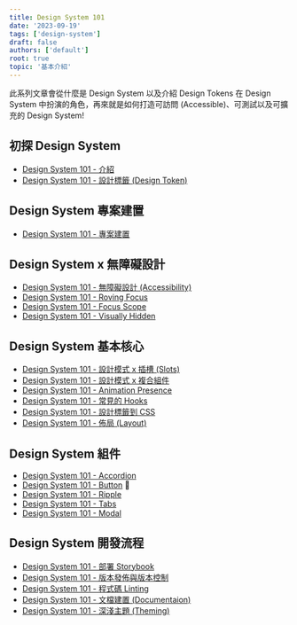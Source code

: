 ```yaml
---
title: Design System 101
date: '2023-09-19'
tags: ['design-system']
draft: false
authors: ['default']
root: true
topic: '基本介紹'
---
```


此系列文章會從什麼是 Design System 以及介紹 Design Tokens 在 Design System 中扮演的角色，再來就是如何打造可訪問 (Accessible)、可測試以及可擴充的 Design System!

## 初探 Design System

- [Design System 101 - 介紹](/series/design-system/introduce/)
- [Design System 101 - 設計標籤 (Design Token)](/series/design-system/design-tokens/)

## Design System 專案建置

- [Design System 101 - 專案建置](/series/design-system/setup/)

## Design System x 無障礙設計

- [Design System 101 - 無障礙設計 (Accessibility)](/series/design-system/accessibility/)
- [Design System 101 - Roving Focus](/series/design-system/roving-focus/)
- [Design System 101 - Focus Scope](/series/design-system/focus-scope/)
- [Design System 101 - Visually Hidden](/series/design-system/visually-hidden/)

## Design System 基本核心

- [Design System 101 - 設計模式 x 插槽 (Slots)](/series/design-system/slots/)
- [Design System 101 - 設計模式 x 複合組件](/series/design-system/compound-component/)
- [Design System 101 - Animation Presence](/series/design-system/presence/)
- [Design System 101 - 常見的 Hooks](/series/design-system/hooks/)
- [Design System 101 - 設計標籤到 CSS](/series/design-system/style-dictionary)
- [Design System 101 - 佈局 (Layout)](/series/design-system/layout/)

## Design System 組件

- [Design System 101 - Accordion](/series/design-system/accordion/)
- [Design System 101 - Button](/series/design-system/button/) 🚧
- [Design System 101 - Ripple](/series/design-system/ripple/)
- [Design System 101 - Tabs](/series/design-system/tabs/)
- [Design System 101 - Modal](/series/design-system/modal/)

## Design System 開發流程

- [Design System 101 - 部署 Storybook](/series/design-system/storybook/)
- [Design System 101 - 版本發佈與版本控制](/series/design-system/version-release/)
- [Design System 101 - 程式碼 Linting](/series/design-system/linting/)
- [Design System 101 - 文檔建置 (Documentaion)](/series/design-system/documentation/)
- [Design System 101 - 深淺主題 (Theming)](/series/design-system/theming/)

